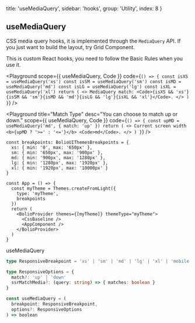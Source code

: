 
  title: 'useMediaQuery',
  sidebar: 'hooks',
  group: 'Utility',
  index: 8
}

## useMediaQuery

CSS media query hooks, it is implemented through the `MediaQuery` API.
If you just want to build the layout, try <NextLink href="/components/grid"><Link color>Grid Component</Link></NextLink>.

This is custom React hooks, you need to follow the <Link target="_blank" color href="https://reactjs.org/docs/hooks-rules.html">Basic Rules</Link> when you use it.

<Playground
  scope={{ useMediaQuery, Code }}
  code={`
() => {
  const isXS = useMediaQuery('xs')
  const isSM = useMediaQuery('sm')
  const isMD = useMediaQuery('md')
  const isLG = useMediaQuery('lg')
  const isXL = useMediaQuery('xl')
  return (
    <>
      MediaQuery match: <Code>{isXS && 'xs'}{isSM && 'sm'}{isMD && 'md'}{isLG && 'lg'}{isXL && 'xl'}</Code>.
    </>
  )
}
`}
/>

<Playground
  title="Match Type"
  desc="You can choose to match up or down."
  scope={{ useMediaQuery, Code }}
  code={`
() => {
  const upMD = useMediaQuery('md', { match: 'up' })
  return (
    <>
      Current screen width <b>{upMD ? '>=' : '<='}</b> <Code>md</Code>.
    </>
  )
}
`}
/>

<PlaygroundTitle
  title="Custom Breakpoints"
  desc="Override the default breakpoints of the `@bolio-ui/core`."
/>

```tsx
const breakpoints: BolioUIThemesBreakpoints = {
  xs: { min: '0', max: '650px' },
  sm: { min: '650px', max: '900px' },
  md: { min: '900px', max: '1280px' },
  lg: { min: '1280px', max: '1920px' },
  xl: { min: '1920px', max: '10000px' }
}

const App = () => {
  const myTheme = Themes.createFromLight({
    type: 'myTheme',
    breakpoints
  })
  return (
    <BolioProvider themes={[myTheme]} themeType="myTheme">
      <CssBaseline />
      <AppComponent />
    </BolioProvider>
  )
}
```

<Attributes edit="/pages/hooks/use-media-query.mdx">
<Attributes.Title>useMediaQuery</Attributes.Title>

```ts
type ResponsiveBreakpoint = 'xs' | 'sm' | 'md' | 'lg' | 'xl' | 'mobile'

type ResponsiveOptions = {
  match?: 'up' | 'down'
  ssrMatchMedia?: (query: string) => { matches: boolean }
}

const useMediaQuery = (
  breakpoint: ResponsiveBreakpoint,
  options?: ResponsiveOptions
) => boolean
```

</Attributes>

